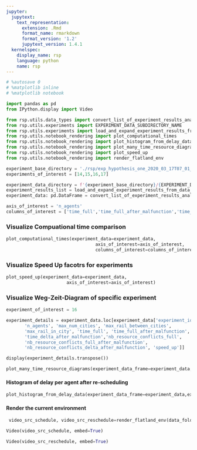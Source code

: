 ```yaml
---
jupyter:
  jupytext:
    text_representation:
      extension: .Rmd
      format_name: rmarkdown
      format_version: '1.2'
      jupytext_version: 1.4.1
  kernelspec:
    display_name: rsp
    language: python
    name: rsp
---
```


```python
# %autosave 0
# %matplotlib inline
# %matplotlib notebook
```

```python
import pandas as pd
from IPython.display import Video

from rsp.utils.data_types import convert_list_of_experiment_results_analysis_to_data_frame
from rsp.utils.experiments import EXPERIMENT_DATA_SUBDIRECTORY_NAME
from rsp.utils.experiments import load_and_expand_experiment_results_from_data_folder
from rsp.utils.notebook_rendering import plot_computational_times
from rsp.utils.notebook_rendering import plot_histogram_from_delay_data
from rsp.utils.notebook_rendering import plot_many_time_resource_diagrams
from rsp.utils.notebook_rendering import plot_speed_up
from rsp.utils.notebook_rendering import render_flatland_env
```

```python
experiment_base_directory = './rsp/exp_hypothesis_one_2020_03_17T07_01_49/'
experiments_of_interest = [14,15,16,17]
```

```python
experiment_data_directory = f'{experiment_base_directory}/{EXPERIMENT_DATA_SUBDIRECTORY_NAME}'
experiment_results_list = load_and_expand_experiment_results_from_data_folder(experiment_data_folder_name=experiment_data_directory,experiment_ids=experiments_of_interest)
experiment_data: pd.DataFrame = convert_list_of_experiment_results_analysis_to_data_frame(experiment_results_list)
```

```python
axis_of_interest = 'n_agents'
columns_of_interest = ['time_full','time_full_after_malfunction','time_delta_after_malfunction']
```

### Visualize Compuational time comparison

```python
plot_computational_times(experiment_data=experiment_data,
                                  axis_of_interest=axis_of_interest,
                                  columns_of_interest=columns_of_interest)
```

### Visualize Speed Up facotrs for experiments

```python
plot_speed_up(experiment_data=experiment_data,
                       axis_of_interest=axis_of_interest)
```

### Visualize Weg-Zeit-Diagram of specific experiment

```python
experiment_of_interest = 16
```

```python
experiment_details = experiment_data.loc[experiment_data['experiment_id'] == experiment_of_interest,['experiment_id','malfunction','size',
       'n_agents', 'max_num_cities', 'max_rail_between_cities',
       'max_rail_in_city', 'time_full', 'time_full_after_malfunction',
       'time_delta_after_malfunction','nb_resource_conflicts_full',
       'nb_resource_conflicts_full_after_malfunction',
       'nb_resource_conflicts_delta_after_malfunction', 'speed_up']]
```

```python
display(experiment_details.transpose())
```

```python
plot_many_time_resource_diagrams(experiment_data_frame=experiment_data,experiment_id = experiment_of_interest, with_diff=True)
```

#### Histogram of delay per agent after re-scheduling

```python
plot_histogram_from_delay_data(experiment_data_frame=experiment_data,experiment_id = experiment_of_interest)
```

#### Render the current environment

```python
 video_src_schedule, video_src_reschedule=render_flatland_env(data_folder=experiment_base_directory ,experiment_data_frame=experiment_data,experiment_id = experiment_of_interest)
```

```python
Video(video_src_schedule, embed=True)
```

```python
Video(video_src_reschedule, embed=True)
```

```python

```
